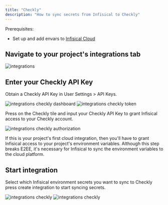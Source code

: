 ```yaml
---
title: "Checkly"
description: "How to sync secrets from Infisical to Checkly"
---
```


Prerequisites:

- Set up and add envars to [Infisical Cloud](https://app.infisical.com)

## Navigate to your project's integrations tab

![integrations](../../images/integrations.png)

## Enter your Checkly API Key

Obtain a Checkly API Key in User Settings > API Keys.

![integrations checkly dashboard](../../images/integrations-checkly-dashboard.png)
![integrations checkly token](../../images/integrations-checkly-token.png)

Press on the Checkly tile and input your Checkly API Key to grant Infisical access to your Checkly account.

![integrations checkly authorization](../../images/integrations-checkly-auth.png)

<Info>
  If this is your project's first cloud integration, then you'll have to grant
  Infisical access to your project's environment variables. Although this step
  breaks E2EE, it's necessary for Infisical to sync the environment variables to
  the cloud platform.
</Info>

## Start integration

Select which Infisical environment secrets you want to sync to Checkly press create integration to start syncing secrets.

![integrations checkly](../../images/integrations-checkly-create.png)
![integrations checkly](../../images/integrations-checkly.png)